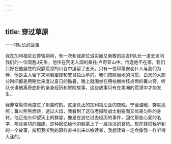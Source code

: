 ```yaml
---
---
---
```

title: 穿过草原
---




——R队长的故事

我在加利福尼亚停留期间，有一次和我那位诚实而又勇敢的朋友R队长一道去访问我们的一位同胞J先生，他住在荒无人烟的桑托·卢奇亚山中。恰逢他不在家，我们只好在他居住的寂静荒凉的山谷中逗留了五天。只有一位印第安老仆人与我们为伴，他是主人留下来照看蜜蜂和安哥拉山羊的。我们按照当地的习惯，白天的大部分时间都是用睡觉来度过夏日的酷暑，晚上就围坐在用枯槲树枝点燃的篝火旁，听队长讲他离奇曲折的亲身经历和冒险故事，这些故事只有在美洲的荒漠中才能发生。

我非常愉快地度过了那些时刻。这是真正的加利福尼亚的夜晚，宁谧温暖，群星高照；篝火熊熊燃烧，透过火焰，我看到了这位老探险战士魁梧而又优美匀称的身材。他正抬头仰望天上的群星，像是在追忆过去经历的事件，回忆那些心爱的名字，那些亲切的面庞，这种回忆给他的脸蒙上了一层淡淡的哀愁。现在就把我听到的一个故事，按照我听到的原样直书出来以飨读者，我想读者一定会像我一样听得入迷的。
